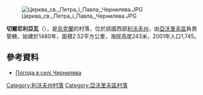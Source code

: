 [[Image:Церква_св._Петра_і_Павла,_Чернилява.JPG|right]]

{{coord|49|58|34|N|23|19|47|E|scale:100000|display=title}}

'''切爾尼利亞瓦'''（{{lang-uk|Чернилява}}），是[[烏克蘭|烏克蘭]]的村落，位於該國西部[[利沃夫州|利沃夫州]]，由[[亞沃里夫區|亞沃里夫區]]負責管轄，始建於1480年，面積2.52平方公里，海拔高度243米，2001年人口1,745。

==參考資料==
* [http://weather.in.ua/ua/l'vovskaja/28313 Погода в селі Чернилява]{{Wayback|url=http://weather.in.ua/ua/l%27vovskaja/28313 |date=20201025074339 }}

{{DEFAULTSORT:Чернилява}}
[[Category:利沃夫州村落|Category:利沃夫州村落]]
[[Category:亞沃里夫區村落|Category:亞沃里夫區村落]]


{{Lviv-geo-stub}}